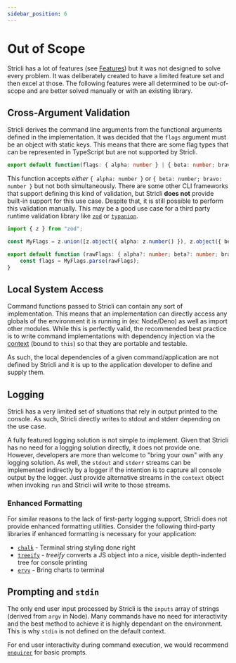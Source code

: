 ```yaml
---
sidebar_position: 6
---
```


# Out of Scope

Stricli has a lot of features (see [Features](../category/features)) but it was not designed to solve every problem. It was deliberately created to have a limited feature set and then excel at those. The following features were all determined to be out-of-scope and are better solved manually or with an existing library.

## Cross-Argument Validation

Stricli derives the command line arguments from the functional arguments defined in the implementation. It was decided that the `flags` argument must be an object with static keys. This means that there are some flag types that can be represented in TypeScript but are not supported by Stricli.

```ts
export default function(flags: { alpha: number } | { beta: number; bravo: number }) { ...
```

This function accepts _either_ `{ alpha: number }` or `{ beta: number; bravo: number }` but not both simultaneously. There are some other CLI frameworks that support defining this kind of validation, but Stricli **does not** provide built-in support for this use case. Despite that, it is still possible to perform this validation manually. This may be a good use case for a third party runtime validation library like [`zod`](https://zod.dev/) or [`typanion`](https://mael.dev/typanion/).

```ts
import { z } from "zod";

const MyFlags = z.union([z.object({ alpha: z.number() }), z.object({ beta: z.number(), bravo: z.number() })]);

export default function (rawFlags: { alpha?: number; beta?: number; bravo?: number }) {
    const flags = MyFlags.parse(rawFlags);
}
```

## Local System Access

Command functions passed to Stricli can contain any sort of implementation. This means that an implementation can directly access any globals of the environment it is running in (ex: Node/Deno) as well as import other modules. While this is perfectly valid, the recommended best practice is to write command implementations with dependency injection via the [context](isolated-context.mdx) (bound to `this`) so that they are portable and testable.

As such, the local dependencies of a given command/application are not defined by Stricli and it is up to the application developer to define and supply them.

## Logging

Stricli has a very limited set of situations that rely in output printed to the console. As such, Stricli directly writes to stdout and stderr depending on the use case.

A fully featured logging solution is not simple to implement. Given that Stricli has no need for a logging solution directly, it does not provide one. However, developers are more than welcome to "bring your own" with any logging solution. As well, the `stdout` and `stderr` streams can be implemented indirectly by a logger if the intention is to capture all console output by the logger. Just provide alternative streams in the `context` object when invoking `run` and Stricli will write to those streams.

### Enhanced Formatting

For similar reasons to the lack of first-party logging support, Stricli does not provide enhanced formatting utilities. Consider the following third-party libraries if enhanced formatting is necessary for your application:

-   [`chalk`](https://github.com/chalk/chalk) - Terminal string styling done right
-   [`treeify`](https://github.com/notatestuser/treeify) - _treeify_ converts a JS object into a nice, visible depth-indented tree for console printing
-   [`ervy`](https://github.com/chunqiuyiyu/ervy) - Bring charts to terminal

## Prompting and `stdin`

The only end user input processed by Stricli is the `inputs` array of strings (derived from `argv` in Node). Many commands have no need for interactivity and the best method to achieve it is highly dependant on the environment. This is why `stdin` is not defined on the default context.

For end user interactivity during command execution, we would recommend [`enquirer`](https://github.com/enquirer/enquirer) for basic prompts.
